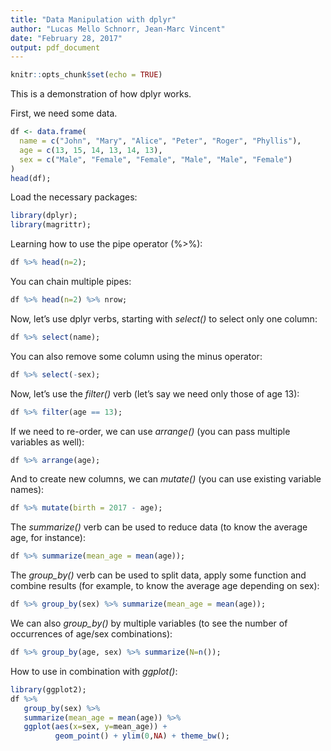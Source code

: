```yaml
---
title: "Data Manipulation with dplyr"
author: "Lucas Mello Schnorr, Jean-Marc Vincent"
date: "February 28, 2017"
output: pdf_document
---
```


```r
knitr::opts_chunk$set(echo = TRUE)
```

This is a demonstration of how dplyr works.

First, we need some data.

```r
df <- data.frame(
  name = c("John", "Mary", "Alice", "Peter", "Roger", "Phyllis"),
  age = c(13, 15, 14, 13, 14, 13),
  sex = c("Male", "Female", "Female", "Male", "Male", "Female")
)
head(df);
```

Load the necessary packages:

```r
library(dplyr);
library(magrittr);
```

Learning how to use the pipe operator (%>%):

```r
df %>% head(n=2);
```

You can chain multiple pipes:

```r
df %>% head(n=2) %>% nrow;
```

Now, let's use dplyr verbs, starting with _select()_ to select only one column:

```r
df %>% select(name);
```

You can also remove some column using the minus operator:

```r
df %>% select(-sex);
```

Now, let's use the _filter()_ verb (let's say we need only those of age 13):

```r
df %>% filter(age == 13);
```

If we need to re-order, we can use _arrange()_ (you can pass multiple variables as well):

```r
df %>% arrange(age);
```

And to create new columns, we can _mutate()_ (you can use existing variable names):

```r
df %>% mutate(birth = 2017 - age);
```

The _summarize()_ verb can be used to reduce data (to know the average age, for instance):

```r
df %>% summarize(mean_age = mean(age));
```

The _group_by()_ verb can be used to split data, apply some function and combine results (for example, to know the average age depending on sex):

```r
df %>% group_by(sex) %>% summarize(mean_age = mean(age));
```

We can also _group_by()_ by multiple variables (to see the number of occurrences of age/sex combinations):

```r
df %>% group_by(age, sex) %>% summarize(N=n());
```

How to use in combination with _ggplot()_:

```r
library(ggplot2);
df %>%
   group_by(sex) %>%
   summarize(mean_age = mean(age)) %>%
   ggplot(aes(x=sex, y=mean_age)) +
          geom_point() + ylim(0,NA) + theme_bw();
```
